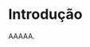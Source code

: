 :::: progress
:::: {.progress-bar style="width: 100%;"}
::::
::::


# Introdução

AAAAA.

:::: progress
:::: {.progress-bar style="width: 100%;"}
::::
::::

